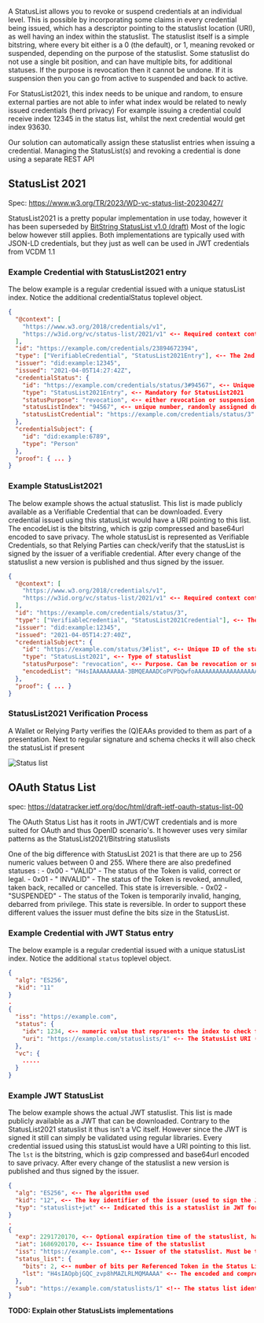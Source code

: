 
<Title size="large" variant="primary">
  Attestation Revocation
</Title>

A StatusList allows you to revoke or suspend credentials at an individual level. This is possible by incorporating some
claims in every credential being issued, which has a descriptor pointing to the statuslist location (URI), as well
having an index within the statuslist. The statuslist itself is a simple bitstring, where every bit either is a 0 (the
default), or 1, meaning revoked or suspended, depending on the purpose of the statuslist. Some statuslist do not use a
single bit position, and can have multiple bits, for additional statuses.
If the purpose is revocation then it cannot be undone. If it is suspension then you can go from active to suspended and
back to active.

For StatusList2021, this index needs to be unique and random, to ensure external parties are not able to infer what
index would be related to newly issued credentials (herd privacy)
For example issuing a credential could receive index 12345 in the status list, whilst the next credential would get
index 93630.

Our solution can automatically assign these statuslist entries when issuing a credential. Managing the StatusList(s) and
revoking a credential is done using a separate REST API

## StatusList 2021

Spec: https://www.w3.org/TR/2023/WD-vc-status-list-20230427/

StatusList2021 is a pretty popular implementation in use today, however it has been superseded
by [BitString StatusList v1.0 (draft)](https://www.w3.org/TR/vc-bitstring-status-list/)
Most of the logic below however still applies. Both implementations are typically used with JSON-LD credentials, but
they just as well can be used in JWT credentials from VCDM 1.1

### Example Credential with StatusList2021 entry

The below example is a regular credential issued with a unique statusList index. Notice the additional credentialStatus
toplevel object.

```json
{
  "@context": [
    "https://www.w3.org/2018/credentials/v1",
    "https://w3id.org/vc/status-list/2021/v1" <-- Required context containing the statuslist terms
  ],
  "id": "https://example.com/credentials/23894672394",
  "type": ["VerifiableCredential", "StatusList2021Entry"], <-- The 2nd type indicates this VC has a credentialStatus
  "issuer": "did:example:12345",
  "issued": "2021-04-05T14:27:42Z",
  "credentialStatus": {
    "id": "https://example.com/credentials/status/3#94567", <-- Unique ID containing the link to the statusListCredential with a fragment pointing to the index
    "type": "StatusList2021Entry", <-- Mandatory for StatusList2021
    "statusPurpose": "revocation", <-- either revocation or suspension, depending on statuslist purpose
    "statusListIndex": "94567", <-- unique number, randomly assigned during issuance
    "statusListCredential": "https://example.com/credentials/status/3" <-- Unique URL for the statusList
  },
  "credentialSubject": {
    "id": "did:example:6789",
    "type": "Person"
  },
  "proof": { ... }
}
```

### Example StatusList2021

The below example shows the actual statuslist. This list is made publicly available as a Verifiable Credential that can
be downloaded. Every credential issued using this statusList would have a URI pointing to this list.
The encodeList is the bitstring, which is gzip compressed and base64url encoded to save privacy.
The whole statusList is represented as Verifiable Credentials, so that Relying Parties can check/verify that the
statusList is signed by the issuer of a verifiable credential.
After every change of the statuslist a new version is published and thus signed by the issuer.

```json
{
  "@context": [
    "https://www.w3.org/2018/credentials/v1",
    "https://w3id.org/vc/status-list/2021/v1" <-- Required context containing the statuslist terms
  ],
  "id": "https://example.com/credentials/status/3",
  "type": ["VerifiableCredential", "StatusList2021Credential"], <-- The 2nd type indicates this is a status list 2021
  "issuer": "did:example:12345",
  "issued": "2021-04-05T14:27:40Z",
  "credentialSubject": {
    "id": "https://example.com/status/3#list", <-- Unique ID of the statuslist, the list fragment is mandatory
    "type": "StatusList2021", <-- Type of statuslist
    "statusPurpose": "revocation", <-- Purpose. Can be revocation or suspension
    "encodedList": "H4sIAAAAAAAAA-3BMQEAAADCoPVPbQwfoAAAAAAAAAAAAAAAAAAAAIC3AYbSVKsAQAAA" <-- The encoded and compressed statusList
  },
  "proof": { ... }
}
```

### StatusList2021 Verification Process

A Wallet or Relying Party verifies the (Q)EAAs provided to them as part of a presentation. Next to regular signature and
schema checks it will also check the statusList if present

![Status list](/assets/StatusList2021-verification.svg)

## OAuth Status List

spec: https://datatracker.ietf.org/doc/html/draft-ietf-oauth-status-list-00

The OAuth Status List has it roots in JWT/CWT credentials and is more suited for OAuth and thus OpenID scenario's. It
however uses very similar patterns as the StatusList2021/Bitstring statuslists

One of the big difference with StatusList 2021 is that there are up to 256 numeric values between 0 and 255. Where there
are also predefined statuses : - 0x00 - "VALID" - The status of the Token is valid, correct or legal. - 0x01 - "
INVALID" - The status of the Token is revoked, annulled, taken back, recalled or cancelled. This state is
irreversible. - 0x02 - "SUSPENDED" - The status of the Token is temporarily invalid, hanging, debarred from privilege.
This state is reversible. In order to support these different values the issuer must define the bits size in the StatusList.

### Example Credential with JWT Status entry

The below example is a regular credential issued with a unique statusList index. Notice the additional `status`
toplevel object.

```json
{
  "alg": "ES256",
  "kid": "11"
}
.
{
  "iss": "https://example.com",
  "status": {
    "idx": 1234, <-- numeric value that represents the index to check for status information in the Status List
    "uri": "https://example.com/statuslists/1" <-- The StatusList URI (it can be downloaded at this location)
  },
  "vc": {
    .....
  }
}
```

### Example JWT StatusList

The below example shows the actual JWT statuslist. This list is made publicly available as a JWT that can
be downloaded. Contrary to the StatusList2021 statuslist it thus isn't a VC itself. However since the JWT is signed it still can simply be validated using regular libraries.
Every credential issued using this statusList would have a URI pointing to this list.
The `lst` is the bitstring, which is gzip compressed and base64url encoded to save privacy.
After every change of the statuslist a new version is published and thus signed by the issuer.

```json
{
  "alg": "ES256", <-- The algorithm used
  "kid": "12", <-- The key identifier of the issuer (used to sign the JWT)
  "typ": "statuslist+jwt" <-- Indicated this is a statuslist in JWT format
}
.
{
  "exp": 2291720170, <-- Optional expiration time of the statuslist, handy for cache evictions for instance
  "iat": 1686920170, <-- Issuance time of the statuslist
  "iss": "https://example.com", <-- Issuer of the statuslist. Must be the same as the `iss` value of the JWT VC
  "status_list": {
    "bits": 2, <-- number of bits per Referenced Token in the Status List ("lst", which is 1, 2, 4 or 8)
    "lst": "H4sIAOpbjGQC_zvp8hMAZLRLMQMAAAA" <-- The encoded and compressed statusList
  },
  "sub": "https://example.com/statuslists/1" <!-- The status list identifier itself. Must match the `uri` value in the `status` object of the JWT VC
}
```

**TODO: Explain other StatusLists implementations**
